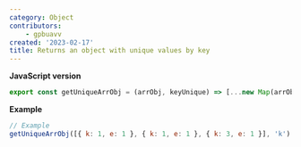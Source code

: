 ```yaml
---
category: Object
contributors:
    - gpbuavv
created: '2023-02-17'
title: Returns an object with unique values by key
---
```


**JavaScript version**

```js
export const getUniqueArrObj = (arrObj, keyUnique) => [...new Map(arrObj.map((item) => [item[keyUnique], item])).values()];
```

**Example**

```js example.js
// Example
getUniqueArrObj([{ k: 1, e: 1 }, { k: 1, e: 1 }, { k: 3, e: 1 }], 'k'); // [{ k: 1, e: 1 }, { k: 3, e: 1 }]
```
